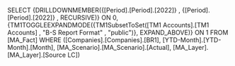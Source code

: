 SELECT {DRILLDOWNMEMBER({[Period].[Period].[2022]} , {[Period].[Period].[2022]} , RECURSIVE)} ON 0, {TM1TOGGLEEXPANDMODE({TM1SubsetToSet([TM1 Accounts].[TM1 Accounts] , "B-S Report Format" , "public")}, EXPAND_ABOVE)} ON 1 FROM [MA_Fact] WHERE ([Companies].[Companies].[BR1], [YTD-Month].[YTD-Month].[Month], [MA_Scenario].[MA_Scenario].[Actual], [MA_Layer].[MA_Layer].[Source LC])